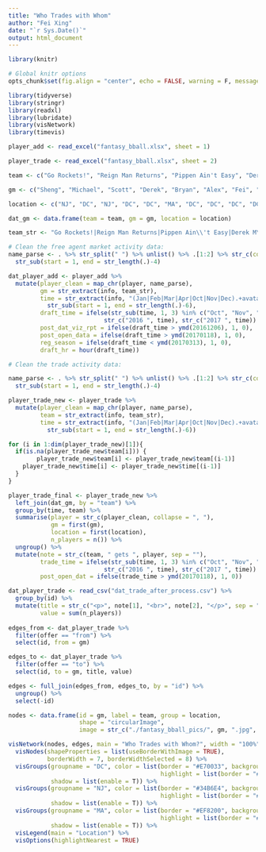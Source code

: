 ```yaml
---
title: "Who Trades with Whom"
author: "Fei Xing"
date: "`r Sys.Date()`"
output: html_document
---
```


```r
library(knitr)

# Global knitr options
opts_chunk$set(fig.align = "center", echo = FALSE, warning = F, message = F)

library(tidyverse)
library(stringr)
library(readxl)
library(lubridate)
library(visNetwork)
library(timevis)
```


```r
player_add <- read_excel("fantasy_bball.xlsx", sheet = 1)

player_trade <- read_excel("fantasy_bball.xlsx", sheet = 2)

team <- c("Go Rockets!", "Reign Man Returns", "Pippen Ain't Easy", "Derek M's Team", "Bryan's Bold Team", "Mikan Drill", "House of Guards", "Derrick Owusu's Team", "Josh Leftin's Team", "WizKids", "Need For Sheed", "TRUST THE PROCESS")

gm <- c("Sheng", "Michael", "Scott", "Derek", "Bryan", "Alex", "Fei", "Derrick", "Josh", "Matt", "Eli", "Jeremy")

location <- c("NJ", "DC", "NJ", "DC", "DC", "MA", "DC", "DC", "DC", "DC", "DC", "DC")

dat_gm <- data.frame(team = team, gm = gm, location = location)
```

```r
team_str <- "Go Rockets!|Reign Man Returns|Pippen Ain\\'t Easy|Derek M\\'s Team|Bryan\\'s Bold Team|Mikan Drill|House of Guards|Derrick Owusu\\'s Team|Josh Leftin\\'s Team|WizKids|Need For Sheed|TRUST THE PROCESS"
```

```r
# Clean the free agent market activity data:
name_parse <- . %>% str_split(" ") %>% unlist() %>% .[1:2] %>% str_c(collapse = " ") %>%
  str_sub(start = 1, end = str_length(.)-4)

dat_player_add <- player_add %>%
  mutate(player_clean = map_chr(player, name_parse),
         gm = str_extract(info, team_str),
         time = str_extract(info, "(Jan|Feb|Mar|Apr|Oct|Nov|Dec).+avatar$") %>%
           str_sub(start = 1, end = str_length(.)-6),
         draft_time = ifelse(str_sub(time, 1, 3) %in% c("Oct", "Nov", "Dec"),
                           str_c("2016 ", time), str_c("2017 ", time)) %>% ymd_hm(),
         post_dat_viz_rpt = ifelse(draft_time > ymd(20161206), 1, 0),
         post_open_data = ifelse(draft_time > ymd(20170118), 1, 0),
         reg_season = ifelse(draft_time < ymd(20170313), 1, 0),
         draft_hr = hour(draft_time))
```


```r
# Clean the trade activity data:

name_parse <- . %>% str_split(" ") %>% unlist() %>% .[1:2] %>% str_c(collapse = " ") %>%
  str_sub(start = 1, end = str_length(.)-4)

player_trade_new <- player_trade %>%
  mutate(player_clean = map_chr(player, name_parse),
         team = str_extract(info, team_str),
         time = str_extract(info, "(Jan|Feb|Mar|Apr|Oct|Nov|Dec).+avatar$") %>%
           str_sub(start = 1, end = str_length(.)-6)) 

for (i in 1:dim(player_trade_new)[1]){
  if(is.na(player_trade_new$team[i])) {
        player_trade_new$team[i] <- player_trade_new$team[(i-1)]
    player_trade_new$time[i] <- player_trade_new$time[(i-1)]
  }
}

player_trade_final <- player_trade_new %>%
  left_join(dat_gm, by = "team") %>%
  group_by(time, team) %>%
  summarise(player = str_c(player_clean, collapse = ", "),
            gm = first(gm),
            location = first(location),
            n_players = n()) %>%
  ungroup() %>%
  mutate(note = str_c(team, " gets ", player, sep = ""),
         trade_time = ifelse(str_sub(time, 1, 3) %in% c("Oct", "Nov", "Dec"),
                           str_c("2016 ", time), str_c("2017 ", time)) %>% ymd_hm(),
         post_open_dat = ifelse(trade_time > ymd(20170118), 1, 0))
```

```r
dat_player_trade <- read_csv("dat_trade_after_process.csv") %>%
  group_by(id) %>%
  mutate(title = str_c("<p>", note[1], "<br>", note[2], "</p>", sep = ""),
         value = sum(n_players))
         
edges_from <- dat_player_trade %>%
  filter(offer == "from") %>%
  select(id, from = gm)

edges_to <- dat_player_trade %>%
  filter(offer == "to") %>%
  select(id, to = gm, title, value)

edges <- full_join(edges_from, edges_to, by = "id") %>%
  ungroup() %>%
  select(-id)
```


```r
nodes <- data.frame(id = gm, label = team, group = location, 
                    shape = "circularImage",
                    image = str_c("./fantasy_bball_pics/", gm, ".jpg", sep = ""))

visNetwork(nodes, edges, main = "Who Trades with Whom?", width = "100%", height = "1000px") %>% 
  visNodes(shapeProperties = list(useBorderWithImage = TRUE),
           borderWidth = 7, borderWidthSelected = 8) %>%
  visGroups(groupname = "DC", color = list(border = "#E70033", background = "#E70033",
                                           highlight = list(border = "#E70033", background = "#E70033")), 
            shadow = list(enable = T)) %>%
  visGroups(groupname = "NJ", color = list(border = "#34B6E4", background = "#34B6E4",
                                           highlight = list(border = "#34B6E4", background = "#34B6E4")), 
            shadow = list(enable = T)) %>%
  visGroups(groupname = "MA", color = list(border = "#EF8200", background = "#EF8200",
                                           highlight = list(border = "#EF8200", background = "#EF8200")), 
            shadow = list(enable = T)) %>%
  visLegend(main = "Location") %>%
  visOptions(highlightNearest = TRUE)
```







